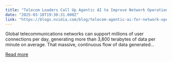 ```yaml
---
title: "Telecom Leaders Call Up Agentic AI to Improve Network Operations"
date: "2025-03-18T19:30:31.000Z"
link: "https://blogs.nvidia.com/blog/telecom-agentic-ai-for-network-operations/"
---
```


Global telecommunications networks can support millions of user connections per day, generating more than 3,800 terabytes of data per minute on average. That massive, continuous flow of data generated...

[Read more](https://blogs.nvidia.com/blog/telecom-agentic-ai-for-network-operations/)
